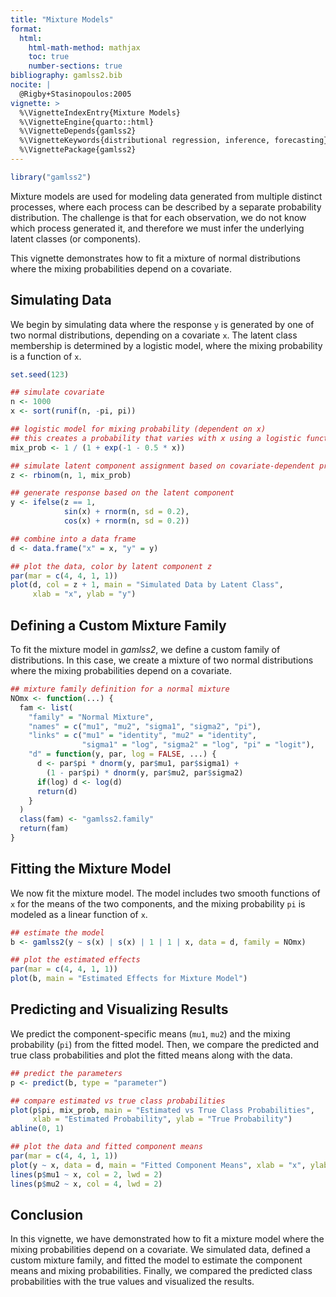 ```yaml
---
title: "Mixture Models"
format: 
  html:
    html-math-method: mathjax
    toc: true
    number-sections: true
bibliography: gamlss2.bib
nocite: |
  @Rigby+Stasinopoulos:2005
vignette: >
  %\VignetteIndexEntry{Mixture Models}
  %\VignetteEngine{quarto::html}
  %\VignetteDepends{gamlss2}
  %\VignetteKeywords{distributional regression, inference, forecasting}
  %\VignettePackage{gamlss2}
---
```


```r
library("gamlss2")
```

Mixture models are used for modeling data generated from multiple 
distinct processes, where each process can be described by a separate probability distribution.
The challenge is that for each observation, we do not know which process generated it,
and therefore we must infer the underlying latent classes (or components).

This vignette demonstrates how to fit a mixture of normal distributions where the mixing probabilities depend on a covariate.

## Simulating Data

We begin by simulating data where the response `y` is generated by one of two
normal distributions, depending on a covariate `x`. The latent class membership is
determined by a logistic model, where the mixing probability is a function of `x`.

```r
set.seed(123)

## simulate covariate
n <- 1000
x <- sort(runif(n, -pi, pi))

## logistic model for mixing probability (dependent on x)
## this creates a probability that varies with x using a logistic function
mix_prob <- 1 / (1 + exp(-1 - 0.5 * x))

## simulate latent component assignment based on covariate-dependent probability
z <- rbinom(n, 1, mix_prob)

## generate response based on the latent component
y <- ifelse(z == 1,
            sin(x) + rnorm(n, sd = 0.2),
            cos(x) + rnorm(n, sd = 0.2))

## combine into a data frame
d <- data.frame("x" = x, "y" = y)

## plot the data, color by latent component z
par(mar = c(4, 4, 1, 1))
plot(d, col = z + 1, main = "Simulated Data by Latent Class", 
     xlab = "x", ylab = "y")
```

## Defining a Custom Mixture Family

To fit the mixture model in _gamlss2_, we define a custom family of distributions.
In this case, we create a mixture of two normal distributions where the mixing
probabilities depend on a covariate.

```r
## mixture family definition for a normal mixture
NOmx <- function(...) {
  fam <- list(
    "family" = "Normal Mixture",
    "names" = c("mu1", "mu2", "sigma1", "sigma2", "pi"),
    "links" = c("mu1" = "identity", "mu2" = "identity",
                "sigma1" = "log", "sigma2" = "log", "pi" = "logit"),
    "d" = function(y, par, log = FALSE, ...) {
      d <- par$pi * dnorm(y, par$mu1, par$sigma1) +
        (1 - par$pi) * dnorm(y, par$mu2, par$sigma2)
      if(log) d <- log(d)
      return(d)
    }
  )
  class(fam) <- "gamlss2.family"
  return(fam)
}
```

## Fitting the Mixture Model

We now fit the mixture model. The model includes two smooth functions of `x` for the
means of the two components, and the mixing probability `pi` is modeled as a linear
function of `x`.

```r
## estimate the model
b <- gamlss2(y ~ s(x) | s(x) | 1 | 1 | x, data = d, family = NOmx)

## plot the estimated effects
par(mar = c(4, 4, 1, 1))
plot(b, main = "Estimated Effects for Mixture Model")
```

## Predicting and Visualizing Results

We predict the component-specific means (`mu1`, `mu2`) and the mixing
probability (`pi`) from the fitted model. Then, we compare the predicted and true
class probabilities and plot the fitted means along with the data.

```r
## predict the parameters
p <- predict(b, type = "parameter")

## compare estimated vs true class probabilities
plot(p$pi, mix_prob, main = "Estimated vs True Class Probabilities", 
     xlab = "Estimated Probability", ylab = "True Probability")
abline(0, 1)

## plot the data and fitted component means
par(mar = c(4, 4, 1, 1))
plot(y ~ x, data = d, main = "Fitted Component Means", xlab = "x", ylab = "y")
lines(p$mu1 ~ x, col = 2, lwd = 2)
lines(p$mu2 ~ x, col = 4, lwd = 2)
```

## Conclusion

In this vignette, we have demonstrated how to fit a mixture model where the
mixing probabilities depend on a covariate. We simulated data, defined a custom mixture family,
and fitted the model to estimate the component means and mixing probabilities.
Finally, we compared the predicted class probabilities with the true values and visualized
the results.

